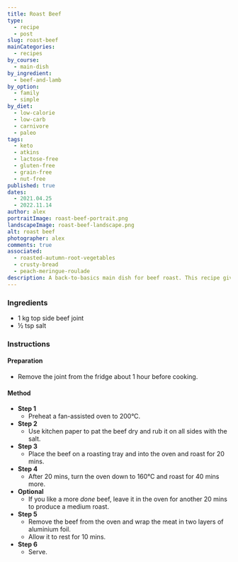 ```yaml
---
title: Roast Beef
type:
  - recipe
  - post
slug: roast-beef
mainCategories: 
  - recipes
by_course:
  - main-dish
by_ingredient:
  - beef-and-lamb
by_option:
  - family
  - simple
by_diet:
  - low-calorie
  - low-carb
  - carnivore
  - paleo
tags:
  - keto
  - atkins
  - lactose-free
  - gluten-free
  - grain-free
  - nut-free
published: true
dates: 
  - 2021.04.25
  - 2022.11.14 
author: alex
portraitImage: roast-beef-portrait.png
landscapeImage: roast-beef-landscape.png
alt: roast beef
photographer: alex
comments: true
associated: 
  - roasted-autumn-root-vegetables
  - crusty-bread
  - peach-meringue-roulade
description: A back-to-basics main dish for beef roast. This recipe gives a succulent medium to rare beef roast - taste without fuss.
---
```


<Ingredients>

### Ingredients
    
  - 1 kg top side beef joint
  - ½ tsp salt

</Ingredients>

<Instructions>

### Instructions

#### Preparation

  - Remove the joint from the fridge about 1 hour before cooking. 

#### Method

  - **Step 1**
    - Preheat a fan-assisted oven to 200°C.
  - **Step 2**
    - Use kitchen paper to pat the beef dry and rub it on all sides with the salt.
  - **Step 3**
    - Place the beef on a roasting tray and into the oven and roast for 20 mins.
  - **Step 4**
    - After 20 mins, turn the oven down to 160°C and roast for 40 mins more.
  - **Optional**
    - If you like a more *done* beef, leave it in the oven for another 20 mins to produce a medium roast.
  - **Step 5**
    - Remove the beef from the oven and wrap the meat in two layers of aluminium foil.
    - Allow it to rest for 10 mins.
  - **Step 6**
    - Serve.

</Instructions>
